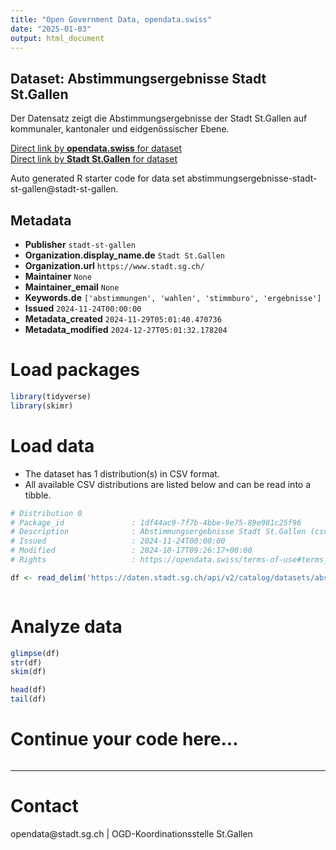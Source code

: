 ```yaml
---
title: "Open Government Data, opendata.swiss"
date: "2025-01-03"
output: html_document
---
```


## Dataset: Abstimmungsergebnisse Stadt St.Gallen

Der Datensatz zeigt die Abstimmungsergebnisse der Stadt St.Gallen auf kommunaler, kantonaler und eidgenössischer Ebene.

[Direct link by **opendata.swiss** for dataset](https://opendata.swiss/de/dataset/abstimmungsergebnisse-stadt-st-gallen)<br>
[Direct link by **Stadt St.Gallen** for dataset](https://daten.stadt.sg.ch/explore/dataset/abstimmungsergebnisse-stadt-st-gallen/)

Auto generated R starter code for data set abstimmungsergebnisse-stadt-st-gallen@stadt-st-gallen.

## Metadata

- **Publisher** `stadt-st-gallen`
- **Organization.display_name.de** `Stadt St.Gallen`
- **Organization.url** `https://www.stadt.sg.ch/`
- **Maintainer** `None`
- **Maintainer_email** `None`
- **Keywords.de** `['abstimmungen', 'wahlen', 'stimmburo', 'ergebnisse']`
- **Issued** `2024-11-24T00:00:00`
- **Metadata_created** `2024-11-29T05:01:40.470736`
- **Metadata_modified** `2024-12-27T05:01:32.178204`


# Load packages

```r

library(tidyverse)
library(skimr)

```

# Load data

-   The dataset has 1 distribution(s) in CSV format.
-   All available CSV distributions are listed below and can be read into a tibble.

```r

# Distribution 0
# Package_id               : 1df44ac9-7f7b-4bbe-9e75-89e981c25f96
# Description              : Abstimmungsergebnisse Stadt St.Gallen (csv)
# Issued                   : 2024-11-24T00:00:00
# Modified                 : 2024-10-17T09:26:17+00:00
# Rights                   : https://opendata.swiss/terms-of-use#terms_by

df <- read_delim('https://daten.stadt.sg.ch/api/v2/catalog/datasets/abstimmungsergebnisse-stadt-st-gallen/exports/csv?use_labels=true')



```

# Analyze data

```r

glimpse(df)
str(df)
skim(df)

head(df)
tail(df)

```

# Continue your code here...

```r

```

------------------------------------------------------------------------

# Contact

opendata@stadt.sg.ch | OGD-Koordinationsstelle St.Gallen
